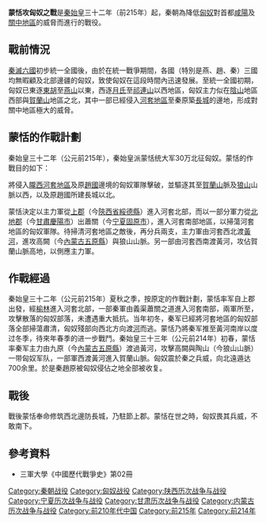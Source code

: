 {{No footnotes|time=2021-12-05T07:49:03+00:00}}

{{Infobox Military Conflict
|conflict=蒙恬攻匈奴之戰
|partof=
|image= 
|caption=
|date=前215年至前214年
|place=河套地区
|casus=
|territory=被匈奴所佔之河南地均被秦军收復
|result=秦軍勝利，北逐匈奴700余里
|combatant1= [[匈奴|匈奴]]
|combatant2= [[秦朝|秦朝]]
|commander1= [[匈奴|匈奴]][[頭曼單于|頭曼單于]]
|commander2= [[蒙恬|蒙恬]]
|strength1=不详
|strength2=30万
|casualties1=不詳
|casualties2=不詳
}}
'''蒙恬攻匈奴之戰'''是[[秦始皇|秦始皇]]三十二年（前215年）起，秦朝為降低[[匈奴|匈奴]]對首都[[咸陽|咸陽]]及[[關中地區|關中地區]]的威脅而進行的戰役。

==戰前情況==
[[秦滅六國|秦滅六國]]初步統一全國後，由於在統一戰爭期間，各國（特別是燕、趙、秦）三國均無暇顧及北部邊疆的匈奴，致使匈奴在這段時間內迅速發展。至統一全國初期，匈奴已東逐[[東胡|東胡]]至[[燕山|燕山]]以東，西逐[[月氏|月氏]]至[[祁連山|祁連山]]以西地區，匈奴主力似在[[陰山|陰山]]地區西部與[[賀蘭山|賀蘭山]]地區之北，其中一部已經侵入[[河套地區|河套地區]]至秦原築[[長城|長城]]的邊地，形成對關中地區極大的威脅。

==蒙恬的作戰計劃==
秦始皇三十二年（公元前215年），秦始皇派蒙恬统大军30万北征匈奴。蒙恬的作戰目的如下：

將侵入[[隴西|隴西]][[河套地區|河套地區]]及原[[趙國|趙國]]邊境的匈奴軍隊擊破，並驅逐其至[[賀蘭山|賀蘭山]]脈及[[狼山|狼山]]山脈以西，以及原趙國所建長城以北。

蒙恬決定以主力軍從[[上郡|上郡]]（今[[陝西省|陝西省]][[綏德縣|綏德縣]]）進入河套北部，而以一部分軍力從[[北地郡|北地郡]]（今[[甘肅|甘肅]][[慶陽市|慶陽市]]）出蕭關（今[[宁夏|宁夏]][[固原市|固原市]]），進入河套南部地區，以掃蕩河套地區的匈奴軍隊。待掃清河套地區之敵後，再分兵兩支，主力軍由河套西北渡[[黃河|黃河]]，進攻高闕（今[[內蒙古|內蒙古]][[五原縣|五原縣]]）與狼山山脈。另一部由河套西南渡黃河，攻佔賀蘭山脈高地，以側應主力軍。

==作戰經過==
秦始皇三十二年（公元前215年）夏秋之季，按原定的作戰計劃，蒙恬率军自上郡出發，經[[榆林|榆林]]進入河套北部，一部秦軍由義渠蕭關之道進入河套南部，兩軍所至，攻擊散落的匈奴部落，未遭遇重大抵抗。当年初冬，秦军已經將河套地區的匈奴部落全部掃蕩肅清，匈奴殘部向西北方向渡[[黃河|河]]而逃。蒙恬乃將秦军推至黃河南岸以度过冬季，待來年春季的进一步戰鬥。秦始皇三十三年（公元前214年）初春，蒙恬率秦军主力由九原（今[[內蒙古|內蒙古]][[五原縣|五原縣]]）渡過黃河，攻擊高闕與陶山（今狼山山脈）一带匈奴军队，一部軍西渡黃河進入賀蘭山脈。匈奴震於秦之兵威，向北遠遁达700余里。於是秦趙原被匈奴侵佔之地全部被收复。

==戰後==
戰後蒙恬奉命修筑西北邊防長城，乃駐節上郡。蒙恬在世之時，匈奴畏其兵威，不敢南下。

==參考資料==
*三軍大學《中國歷代戰爭史》第02冊

{{秦朝歷史事件}}
{{北伐}}

[[Category:秦朝战役|Category:秦朝战役]]
[[Category:匈奴战役|Category:匈奴战役]]
[[Category:陕西历次战争与战役|Category:陕西历次战争与战役]]
[[Category:宁夏历次战争与战役|Category:宁夏历次战争与战役]]
[[Category:甘肃历次战争与战役|Category:甘肃历次战争与战役]]
[[Category:内蒙古历次战争与战役|Category:内蒙古历次战争与战役]]
[[Category:前210年代中国|Category:前210年代中国]]
[[Category:前215年|Category:前215年]]
[[Category:前214年|Category:前214年]]